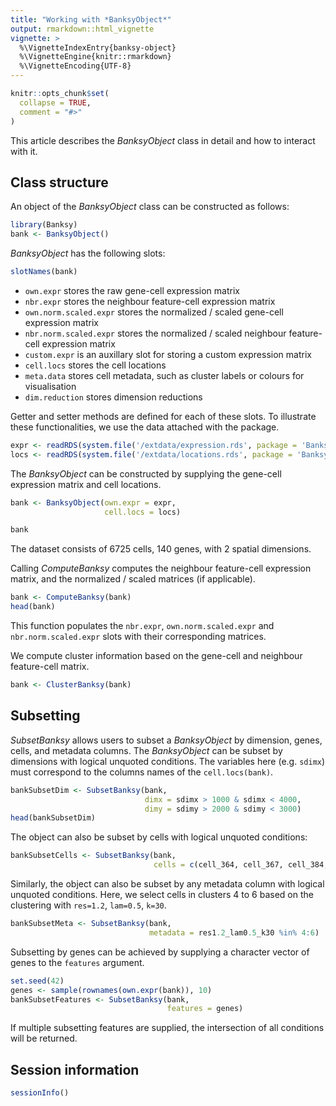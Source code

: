 ```yaml
---
title: "Working with *BanksyObject*"
output: rmarkdown::html_vignette
vignette: >
  %\VignetteIndexEntry{banksy-object}
  %\VignetteEngine{knitr::rmarkdown}
  %\VignetteEncoding{UTF-8}
---
```


```r
knitr::opts_chunk$set(
  collapse = TRUE,
  comment = "#>"
)
```

This article describes the *BanksyObject* class in detail and how to interact 
with it. 

## Class structure

An object of the *BanksyObject* class can be constructed as follows:

```r
library(Banksy)
bank <- BanksyObject()
```

*BanksyObject* has the following slots:
```r
slotNames(bank)
```

- `own.expr` stores the raw gene-cell expression matrix  
- `nbr.expr` stores the neighbour feature-cell expression matrix   
- `own.norm.scaled.expr` stores the normalized / scaled gene-cell expression 
   matrix  
- `nbr.norm.scaled.expr` stores the normalized / scaled neighbour feature-cell 
   expression matrix  
- `custom.expr` is an auxillary slot for storing a custom expression matrix
- `cell.locs` stores the cell locations   
- `meta.data` stores cell metadata, such as cluster labels or colours for 
   visualisation  
- `dim.reduction` stores dimension reductions 

Getter and setter methods are defined for each of these slots.
To illustrate these functionalities, we use the data attached with the package.
```r
expr <- readRDS(system.file('/extdata/expression.rds', package = 'Banksy'))
locs <- readRDS(system.file('/extdata/locations.rds', package = 'Banksy'))
```

The *BanksyObject* can be constructed by supplying the gene-cell expression 
matrix and cell locations. 
```r
bank <- BanksyObject(own.expr = expr,
                     cell.locs = locs)

bank
```
The dataset consists of 6725 cells, 140 genes, with 2 spatial dimensions.

Calling *ComputeBanksy* computes the neighbour feature-cell expression matrix, 
and the normalized / scaled matrices (if applicable). 
```r
bank <- ComputeBanksy(bank)
head(bank)
```

This function populates the `nbr.expr`, `own.norm.scaled.expr` and 
`nbr.norm.scaled.expr` slots with their corresponding matrices.

We compute cluster information based on the gene-cell and neighbour feature-cell 
matrix.
```r
bank <- ClusterBanksy(bank)
```

## Subsetting

*SubsetBanksy* allows users to subset a *BanksyObject* by dimension, genes, 
cells, and metadata columns. The *BanksyObject* can be subset by dimensions with
logical unquoted conditions. The variables here (e.g. `sdimx`) must correspond
to the columns names of the `cell.locs(bank)`. 
```r
bankSubsetDim <- SubsetBanksy(bank,
                              dimx = sdimx > 1000 & sdimx < 4000,
                              dimy = sdimy > 2000 & sdimy < 3000)
head(bankSubsetDim)
```

The object can also be subset by cells with logical unquoted conditions:
```r
bankSubsetCells <- SubsetBanksy(bank,
                                cells = c(cell_364, cell_367, cell_384, cell_389))
```

Similarly, the object can also be subset by any metadata column with logical 
unquoted conditions. Here, we select cells in clusters 4 to 6 based on the 
clustering with `res=1.2`, `lam=0.5`, `k=30`. 
```r
bankSubsetMeta <- SubsetBanksy(bank,
                               metadata = res1.2_lam0.5_k30 %in% 4:6)
```

Subsetting by genes can be achieved by supplying a character vector of genes
to the `features` argument.
```r
set.seed(42)
genes <- sample(rownames(own.expr(bank)), 10)
bankSubsetFeatures <- SubsetBanksy(bank,
                                   features = genes)
```

If multiple subsetting features are supplied, the intersection of all conditions
will be returned.

## Session information
```r
sessionInfo()
```

